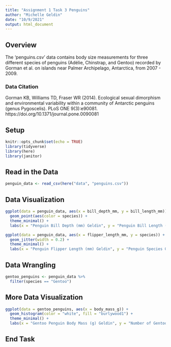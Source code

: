 ```yaml
---
title: "Assignment 1 Task 3 Penguins"
author: "Michelle Geldin"
date: "10/9/2021"
output: html_document
---
```

## Overview

The ‘penguins.csv’ data contains body size measurements for three different species of penguins (Adélie, Chinstrap, and Gentoo) recorded by Gorman et al. on islands near Palmer Archipelago, Antarctica, from 2007 - 2009.

### Data Citation

Gorman KB, Williams TD, Fraser WR (2014). Ecological sexual dimorphism and environmental variability within a community of Antarctic penguins (genus Pygoscelis). PLoS ONE 9(3):e90081. https://doi.org/10.1371/journal.pone.0090081

## Setup
```r
knitr::opts_chunk$set(echo = TRUE)
library(tidyverse)
library(here)
library(janitor)
```
## Read in the Data

```r
penguin_data <- read_csv(here("data", "penguins.csv"))
```
## Data Visualization

```r
ggplot(data = penguin_data, aes(x = bill_depth_mm, y = bill_length_mm)) +
  geom_point(aes(color = species)) +
  theme_minimal() +
  labs(x = "Penguin Bill Depth (mm) Geldin", y = "Penguin Bill Length (mm) Geldin", title = "Penguin Bill Depth Compared to Penguin Bill Length")
```

```r
ggplot(data = penguin_data, aes(x = flipper_length_mm, y = species)) +
  geom_jitter(width = 0.2) +
  theme_minimal() +
  labs(x = "Penguin Flipper Length (mm) Geldin", y = "Penguin Species Geldin", title = "Penguin Flipper Length by Species Geldin")
```
## Data Wrangling

```r
gentoo_penguins <- penguin_data %>%
  filter(species == "Gentoo")
```

## More Data Visualization

```r
ggplot(data = gentoo_penguins, aes(x = body_mass_g)) +
  geom_histogram(color = "white", fill = "burlywood1") +
  theme_minimal() + 
  labs(x = "Gentoo Penguin Body Mass (g) Geldin", y = "Number of Gentoo Penguins", title = "Gentoo Penguins per Body Mass (g) Geldin")
```

## End Task

